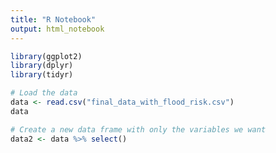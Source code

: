 ```yaml
---
title: "R Notebook"
output: html_notebook
---
```


```r
library(ggplot2)
library(dplyr)
library(tidyr)

```

```r
# Load the data
data <- read.csv("final_data_with_flood_risk.csv")
data
```

```r
# Create a new data frame with only the variables we want
data2 <- data %>% select()
```

